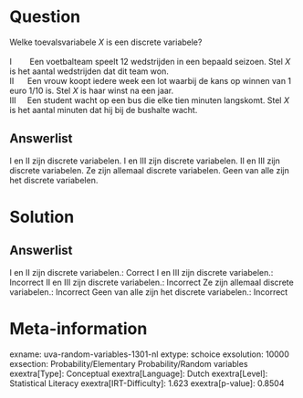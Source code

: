 Question
========

Welke toevalsvariabele *X* is een discrete variabele?\
\
I        Een voetbalteam speelt 12 wedstrijden in een bepaald seizoen.
Stel *X* is het aantal wedstrijden dat dit team won.\
II      Een vrouw koopt iedere week een lot waarbij de kans op winnen
van 1 euro 1/10 is. Stel *X* is haar winst na een jaar.\
III     Een student wacht op een bus die elke tien minuten langskomt.
Stel *X* is het aantal minuten dat hij bij de bushalte wacht.

Answerlist
----------

I en II zijn discrete variabelen.
I en III zijn discrete variabelen.
II en III zijn discrete variabelen.
Ze zijn allemaal discrete variabelen.
Geen van alle zijn het discrete variabelen.

Solution
========

Answerlist
----------

I en II zijn discrete variabelen.: Correct
I en III zijn discrete variabelen.: Incorrect
II en III zijn discrete variabelen.: Incorrect
Ze zijn allemaal discrete variabelen.: Incorrect
Geen van alle zijn het discrete variabelen.: Incorrect

Meta-information
================
exname: uva-random-variables-1301-nl
extype: schoice
exsolution: 10000
exsection: Probability/Elementary Probability/Random variables
exextra[Type]: Conceptual
exextra[Language]: Dutch
exextra[Level]: Statistical Literacy
exextra[IRT-Difficulty]: 1.623
exextra[p-value]: 0.8504
